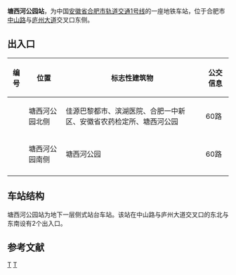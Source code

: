 {{unreferenced|time=2019-03-24T01:31:05+00:00}}
{{Infobox station
| name = 塘西河公园站
| eng_name = Tangxihe Park
| former = 中山路站
| symbol_right = {{Rail-interchange|hefei|metro}}
| linecolour = 
| image = 
| alt = 
| caption = 
| other_name = 
| address = {{CHN}}[[安徽省|安徽省]][[合肥市|合肥市]][[包河区|包河区]]庐州大道与中山路交口
| borough = <!--[[安徽省|安徽省]][[合肥市|合肥市]][[包河区|包河区]]-->
| country = <!--{{CHN}}-->
| coordinates = {{coord|31.7334|N|117.2967|E|display=inline,title}}
| operator = [[合肥城市轨道交通有限公司|合肥城市轨道交通有限公司]]
| line = 1号线
| distance = 
| platform = 2[[侧式站台|侧式站台]]
| interchange = [[File:Hefei-bus-logo.png|20px]] [[合肥公交|合肥公交]]塘西河公园站<br>[[File:Hefei-bus-logo.png|20px]] [[合肥公交|合肥公交]]庐中路口
| structure = 地下车站
| hall = 半地下站厅
| levels = 1
| exit = 2
| disabled = 
| code = 
| opened = 2016年12月26日
| closed =
| status = 使用中
| passengers = 
| pass_year = 
| services = 
{{Adjacent stations|system=HFM|line1=1|left1=紫庐|right1=金斗公园}}
}}
'''塘西河公园站'''，为中国[[安徽省|安徽省]][[合肥市|合肥市]][[合肥轨道交通1号线|轨道交通1号线]]的一座地铁车站，位于合肥市[[中山路_(合肥市)|中山路]]与[[庐州大道|庐州大道]]交叉口东侧。

== 出入口 ==
{| class="wikitable"
! 编号 !! 位置 !! 标志性建筑物
!公交信息
|-
| {{港鐵出口|A}} || 塘西河公园北侧 || 佳源巴黎都市、滨湖医院、合肥一中新区、安徽省农药检定所、塘西河公园
|60路
|-
| {{港鐵出口|B}} || 塘西河公园南侧 || 塘西河公园
|60路
|-
|}


==车站结构==
塘西河公园站为地下一层侧式站台车站。该站在中山路与庐州大道交叉口的东北与东南设有2个出入口。


==参考文献==
{{reflist}}


{{合肥轨道交通1号线车站}}
{{合肥地铁车站}}
[[Category:合肥轨道交通1号线车站|T]]
[[Category:2016年启用的铁路车站|T]]